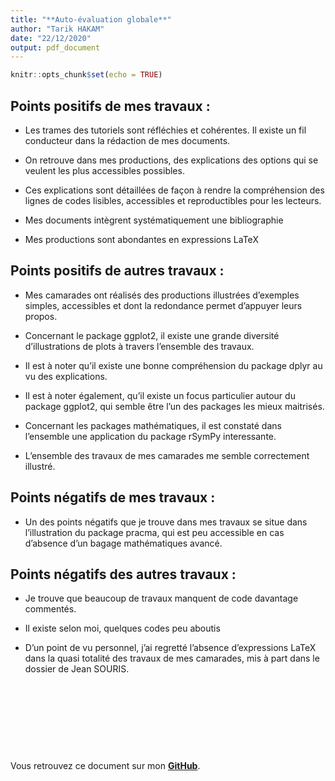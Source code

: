 ```yaml
---
title: "**Auto-évaluation globale**"
author: "Tarik HAKAM"
date: "22/12/2020"
output: pdf_document
---
```


```r
knitr::opts_chunk$set(echo = TRUE)
```


## Points positifs de mes travaux : 

  - Les trames des tutoriels sont réfléchies et cohérentes. Il existe un fil conducteur dans la rédaction de mes documents. 
  
  - On retrouve dans mes productions, des explications des options qui se veulent les plus accessibles possibles.
  
  - Ces explications sont détaillées de façon à rendre la compréhension des lignes de codes lisibles, accessibles et reproductibles pour les lecteurs.
  
  - Mes documents intègrent systématiquement une bibliographie
  
  - Mes productions sont abondantes en expressions LaTeX 


## Points positifs de autres travaux :  

  - Mes camarades ont réalisés des productions illustrées d'exemples simples, accessibles et dont la redondance permet d'appuyer leurs propos.
  
  - Concernant le package ggplot2, il existe une grande diversité d'illustrations de plots à travers l'ensemble des travaux.
  
  - Il est à noter qu'il existe une bonne compréhension du package dplyr au vu des explications.
  
  - Il est à noter également, qu'il existe un focus particulier autour du package ggplot2, qui semble être l'un des packages les mieux maitrisés.
  
  - Concernant les packages mathématiques, il est constaté dans l'ensemble une application du package rSymPy interessante.
  
  - L'ensemble des travaux de mes camarades me semble correctement illustré.
  

## Points négatifs de mes travaux : 

  - Un des points négatifs que je trouve dans mes travaux se situe dans l'illustration du package pracma, qui est peu accessible en cas d'absence d'un bagage mathématiques avancé.

## Points négatifs des autres travaux : 

  - Je trouve que beaucoup de travaux manquent de code davantage commentés.
  
  - Il existe selon moi, quelques codes peu aboutis
  
  - D'un point de vu personnel, j'ai regretté l'absence d'expressions LaTeX dans la quasi totalité des travaux de mes camarades, mis à part dans le dossier de Jean SOURIS.
  
\ 

\ 

\ 

\ 

Vous retrouvez ce document sur mon [**GitHub**](https://github.com/T-Hak/PSBX).
